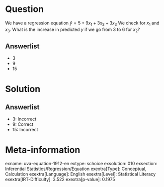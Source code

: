 Question
========

We have a regression equation $\hat{y} = 5 + 9x_{1} +
3x_{2} + 3x_{3}$ We check for *x*~1~ and *x*~3~. What is the increase in predicted *y* if we go from 3 to 6 for *x*~2~?

Answerlist
----------

* 3
* 9
* 15

Solution
========

Answerlist
----------

* 3: Incorrect
* 9: Correct
* 15: Incorrect

Meta-information
================
exname: uva-equation-1912-en
extype: schoice
exsolution: 010
exsection: Inferential Statistics/Regression/Equation
exextra[Type]: Conceptual, Calculation
exextra[Language]: English
exextra[Level]: Statistical Literacy
exextra[IRT-Difficulty]: 3.522
exextra[p-value]: 0.1975
